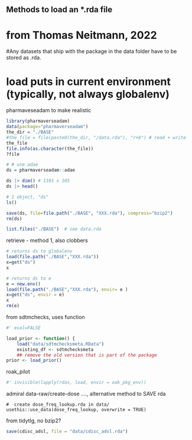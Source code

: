 ##  Methods to load an *.rda file 
# from Thomas Neitmann, 2022
#Any datasets that ship with the package in the data folder have to be stored as .rda.

# load puts in current environment (typically, not always globalenv)
pharmaveseadam to make realistic
```r
library(pharmaverseadam)
data(package="pharmaverseadam")
the_dir = "./BASE"
#the_file = file(paste0(the_dir, "/data.rda"), "r+b") # read + write
the_file
file.info(as.character(the_file))
?file

# # use adae
ds = pharmaverseadam::adae

ds |> dim() # 1191 x 105
ds |> head()

# 1 object, "ds"
ls()

```



```r
save(ds, file=file.path("./BASE", "XXX.rda"), compress="bzip2")
rm(ds)

list.files("./BASE")  # see data.rda
```

retrieve - method 1, also clobbers
```r
# returns ds to globalenv
load(file.path("./BASE","XXX.rda"))
x=get("ds")
x
```

 ```r
# returns ds to e 
e = new.env()
load(file.path("./BASE","XXX.rda"), envir= e ) 
x=get("ds", envir = e)
x
rm(e)
```

from sdtmchecks, uses function
```r
#' eval=FALSE

load_prior <- function() {
    load("data/sdtmchecksmeta.RData")
    existing_df <- sdtmchecksmeta
    ## remove the old version that is part of the package
prior <- load_prior()
```

roak_pilot
```r
#' invisible(lapply(rdas, load, envir = oak_pkg_env))
```

admiral data-raw/create-dose ...., alternative method to SAVE rda

```
#  create dose_freq_lookup.rda in data/
usethis::use_data(dose_freq_lookup, overwrite = TRUE)
```

from tidytlg,  no bzip2?
```r
save(cdisc_adsl, file = "data/cdisc_adsl.rda")
```
